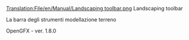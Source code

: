 [[Translation:File/en/Manual/Landscaping toolbar.png]]
Landscaping toolbar


La barra degli strumenti modellazione terreno

OpenGFX - ver. 1.8.0